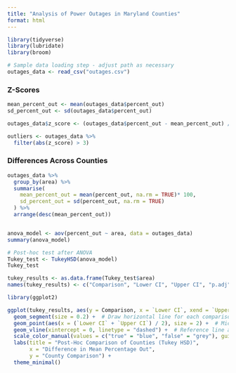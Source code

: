 ```yaml
---
title: "Analysis of Power Outages in Maryland Counties"
format: html
---
```


```r
library(tidyverse)
library(lubridate)
library(broom)
```

```r
# Sample data loading step - adjust path as necessary
outages_data <- read_csv("outages.csv")
```

### Z-Scores

```r
mean_percent_out <- mean(outages_data$percent_out)
sd_percent_out <- sd(outages_data$percent_out)

outages_data$z_score <- (outages_data$percent_out - mean_percent_out) / sd_percent_out

outliers <- outages_data %>%
  filter(abs(z_score) > 3)


```

### Differences Across Counties

```r

outages_data %>%
  group_by(area) %>%
  summarise(
    mean_percent_out = mean(percent_out, na.rm = TRUE)* 100,
    sd_percent_out = sd(percent_out, na.rm = TRUE)
  ) %>%
  arrange(desc(mean_percent_out))



```

```r
anova_model <- aov(percent_out ~ area, data = outages_data)
summary(anova_model)
```

```r
# Post-hoc test after ANOVA
Tukey_test <- TukeyHSD(anova_model)
Tukey_test

tukey_results <- as.data.frame(Tukey_test$area)
names(tukey_results) <- c("Comparison", "Lower CI", "Upper CI", "p.adj")

```

```r
library(ggplot2)

ggplot(tukey_results, aes(y = Comparison, x = `Lower CI`, xend = `Upper CI`, color = p.adj < 0.05)) +
  geom_segment(size = 0.2) +  # Draw horizontal line for each comparison
  geom_point(aes(x = (`Lower CI` + `Upper CI`) / 2), size = 2) +  # Mid-point of the CI as a point
  geom_vline(xintercept = 0, linetype = "dashed") +  # Reference line at zero difference
  scale_color_manual(values = c("true" = "blue", "false" = "grey"), guide = FALSE) +
  labs(title = "Post-Hoc Comparison of Counties (Tukey HSD)",
       x = "Difference in Mean Percentage Out",
       y = "County Comparison") +
  theme_minimal()

```


